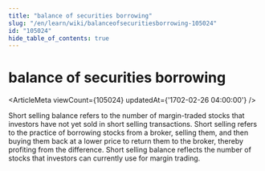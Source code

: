 ```yaml
---
title: "balance of securities borrowing"
slug: "/en/learn/wiki/balanceofsecuritiesborrowing-105024"
id: "105024"
hide_table_of_contents: true
---
```



# balance of securities borrowing

<ArticleMeta viewCount={105024} updatedAt={'1702-02-26 04:00:00'} />

Short selling balance refers to the number of margin-traded stocks that investors have not yet sold in short selling transactions. Short selling refers to the practice of borrowing stocks from a broker, selling them, and then buying them back at a lower price to return them to the broker, thereby profiting from the difference. Short selling balance reflects the number of stocks that investors can currently use for margin trading.
